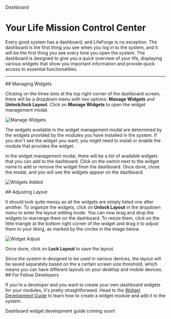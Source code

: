 
###### Dashboard

# Your Life Mission Control Center

Every good system has a dashboard, and LifeForge is no exception. The dashboard is the first thing you see when you log in to the system, and it will be the first thing you see every time you open the system. The dashboard is designed to give you a quick overview of your life, displaying various widgets that show you important information and provide quick access to essential functionalities.

---

<section id="managing-widgets">
## Managing Widgets

Clicking on the three dots at the top right corner of the dashboard screen, there will be a dropdown menu with two options: **Manage Widgets** and **Unlock/lock Layout**. Click on **Manage Widgets** to open the widget management modal.

![Manage Widgets]("https://raw.githubusercontent.com/Lifeforge-app/lifeforge-docs-media/main/assets/user-dashboard/widget-management.webp")

<Note>
  The widgets available in the widget management modal are determined by the
  widgets provided by the modules you have installed in the system.
  If you don't see the widget you want, you might need to install or enable the
  module that provides the widget.
</Note>

In the widget management modal, there will be a list of available widgets that you can add to the dashboard. Click on the switch next to the widget name to add or remove the widget from the dashboard. Once done, close the modal, and you will see the widgets appear on the dashboard.

![Widgets Added](https://raw.githubusercontent.com/Lifeforge-app/lifeforge-docs-media/main/assets/user-dashboard/widgets-added.webp)

</section>

<section id="adjusting-layout">
## Adjusting Layout

It should look quite messy as all the widgets are simply listed one after another. To organize the widgets, click on **Unlock Layout** in the dropdown menu to enter the layout editing mode. You can now drag and drop the widgets to rearrange them on the dashboard. To resize them, click on the little triangle at the bottom right corner of the widget and drag it to adjust them to your liking, as marked by the circles in the image below.

![Widget Adjust](https://raw.githubusercontent.com/Lifeforge-app/lifeforge-docs-media/main/assets/user-dashboard/widget-adjust.webp)

Once done, click on **Lock Layout** to save the layout.

<Note>
Since the system in designed to be used in various devices, the layout will be saved separately based on the a certain screen size threshold, which means you can have different layouts on your desktop and mobile devices.
</Note>
</section>

<section id="for-fellow-developers">
## For Fellow Developers

If you're a developer and you want to create your own dashboard widgets for your modules, it's pretty straightforward. Head to the [Widget Development Guide](/developer-guide/widget-development) to learn how to create a widget module and add it to the system.

<Warning>
  Dashboard widget development guide coming soon!
</Warning>

</section>

